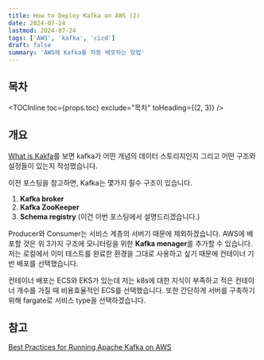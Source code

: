 ```yaml
---
title: How to Deploy Kafka on AWS (2)
date: 2024-07-24
lastmod: 2024-07-24
tags: ['AWS', 'kafka', 'cicd']
draft: false
summary: 'AWS에 Kafka를 자동 배포하는 방법'
---
```


## 목차

<TOCInline toc={props.toc} exclude="목차" toHeading={(2, 3)} />

## 개요

[What is Kakfa](https://ohsol-blog.vercel.app/blog/Network/what-is-kafka)를 보면 
kafka가 어떤 개념의 데이터 스토리지인지 그리고 어떤 구조와 설정들이 있는지 작성했습니다.

이전 포스팅을 참고하면, Kafka는 몇가지 필수 구조이 있습니다.

1. **Kafka broker**
2. **Kafka ZooKeeper**
3. **Schema registry** (이건 이번 포스팅에서 설명드리겠습니다.)

Producer와 Consumer는 서비스 계층의 서버기 때문에 제외하겠습니다. 
AWS에 배포할 것은 위 3가지 구조에 모니터링을 위한 **Kafka menager**를 추가할 수 있습니다.
저는 로컬에서 이미 테스트를 완료한 환경을 그대로 사용하고 싶기 때문에 컨테이너 기반 배포를 선택했습니다.

컨테이너 배포는 ECS와 EKS가 있는데 저는 k8s에 대한 지식이 부족하고 적은 컨테이너 개수를 가질 때 비용효율적인 ECS를 선택했습니다.
또한 간단하게 서버를 구축하기 위해 fargate로 서비스 type을 선택하겠습니다.







## 참고

[Best Practices for Running Apache Kafka on AWS](https://aws.amazon.com/ko/blogs/big-data/best-practices-for-running-apache-kafka-on-aws/)